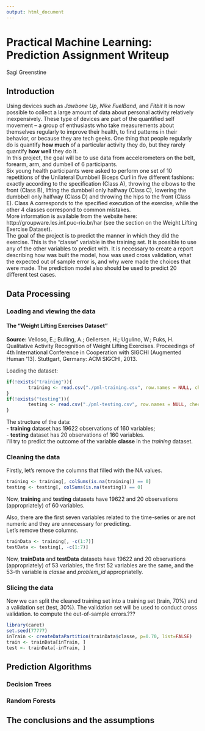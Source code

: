 ```yaml
---
output: html_document
---
```


# Practical Machine Learning: Prediction Assignment Writeup

Sagi Greenstine

## Introduction

Using devices such as *Jawbone Up*, *Nike FuelBand*, and *Fitbit* it is now possible to collect a large amount of data about personal activity relatively inexpensively. These type of devices are part of the quantified self movement – a group of enthusiasts who take measurements about themselves regularly to improve their health, to find patterns in their behavior, or because they are tech geeks. One thing that people regularly do is quantify **how much** of a particular activity they do, but they rarely quantify **how well** they do it.  
In this project, the goal will be to use data from accelerometers on the belt, forearm, arm, and dumbell of 6 participants.  
Six young health participants were asked to perform one set of 10 repetitions of the Unilateral Dumbbell Biceps Curl in five different fashions: exactly according to the specification (Class A), throwing the elbows to the front (Class B), lifting the dumbbell only halfway (Class C), lowering the dumbbell only halfway (Class D) and throwing the hips to the front (Class E). Class A corresponds to the specified execution of the exercise, while the other 4 classes correspond to common mistakes.  
More information is available from the website here: http://groupware.les.inf.puc-rio.br/har (see the section on the Weight Lifting Exercise Dataset).  
The goal of the project is to predict the manner in which they did the exercise. This is the "classe" variable in the training set. It is possible to use any of the other variables to predict with. It is necessary to create a report describing how was built the model, how was used cross validation, what the expected out of sample error is, and why were made the choices that were made. The prediction model also should be used to predict 20 different test cases.

## Data Processing

### Loading and viewing the data

#### The "Weight Lifting Exercises Dataset"

**Source:** Velloso, E.; Bulling, A.; Gellersen, H.; Ugulino, W.; Fuks, H. Qualitative Activity Recognition of Weight Lifting Exercises. Proceedings of 4th International Conference in Cooperation with SIGCHI (Augmented Human '13). Stuttgart, Germany: ACM SIGCHI, 2013.

Loading the dataset:

```r
if(!exists("training")){
        training <- read.csv("./pml-training.csv", row.names = NULL, check.names=F, stringsAsFactors=F, header=T, sep=',', comment.char="", quote='\"', na.strings = c("NA", ""))
}
if(!exists("testing")){
        testing <- read.csv("./pml-testing.csv", row.names = NULL, check.names=F, stringsAsFactors=F, header=T, sep=',', comment.char="", quote='\"', na.strings = c("NA", ""))
}
```

The structure of the data:  
- **training** dataset has 19622 observations of  160 variables;  
- **testing** dataset  has 20 observations of  160 variables.  
I'll try to predict the outcome of the variable **classe** in the *training* dataset.

### Cleaning the data
Firstly, let's remove the columns that filled with the NA values.
```r
training <- training[, colSums(is.na(training)) == 0]
testing <- testing[, colSums(is.na(testing)) == 0]
```
Now, **training** and **testing** datasets have 19622 and 20 observations (appropriately) of 60 variables.

Also, there are the first seven variables related to the time-series or are not numeric and they are unnecessary for predicting.  
Let's remove these columns.
```r
trainData <- training[, -c(1:7)]
testData <- testing[, -c(1:7)]
```
Now, **trainData** and **testData** datasets have 19622 and 20 observations (appropriately) of 53 variables, the first 52 variables are the same, and the 53-th variable is *classe* and *problem_id* appropriatelly.

### Slicing the data
Now we can split the cleaned training set into a training set (train, 70%) and a validation set (test, 30%). The validation set will be used to conduct cross validation. to compute the out-of-sample errors.??? 
```r
library(caret)
set.seed(77777)
inTrain <- createDataPartition(trainData$classe, p=0.70, list=FALSE)
train <- trainData[inTrain, ]
test <- trainData[-inTrain, ]
```

## Prediction Algorithms

### Decision Trees

### Random Forests

## The conclusions and the assumptions 


